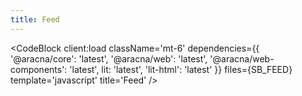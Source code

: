 ```yaml
---
title: Feed
---
```



<FeedComponentBlock client:load />

<CodeBlock
  client:load
  className='mt-6'
  dependencies={{
    '@aracna/core': 'latest',
    '@aracna/web': 'latest',
    '@aracna/web-components': 'latest',
    lit: 'latest',
    'lit-html': 'latest'
  }}
  files={SB_FEED}
  template='javascript'
  title='Feed'
/>
